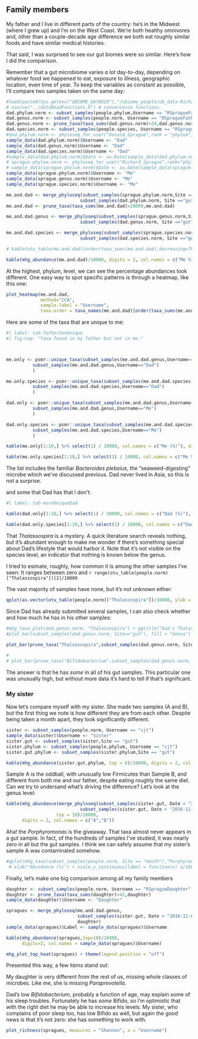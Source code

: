 ## Family members

My father and I live in different parts of the country: he's in the Midwest (where I grew up) and I'm on the West Coast. We're both healthy omnivores and, other than a couple-decade age difference we both eat roughly similar foods and have similar medical histories.

That said, I was surprised to see our gut biomes were so similar. Here's how I did the comparison.

Remember that a gut microbiome varies *a lot* day-to-day, depending on whatever food we happened to eat, exposure to illness, geographic location, even time of year. To keep the variables as constant as possible, I'll compare two samples taken on the same day:


```r

#load(paste0(Sys.getenv("UBIOME_DATADIR"),"/ubiome_people/ub_data-Richard_Sprague/derived/spragueAllRanks.RData"))
# source("../dataReadFunctions.R") # convenience functions
dad.phylum.norm <- subset_samples(people.phylum,Username == "RSpragueFather")
dad.genus.norm <- subset_samples(people.norm, Username == "RSpragueFather")
dad.genus.norm <- prune_taxa(taxa_sums(dad.genus.norm)>24,dad.genus.norm)
dad.species.norm <- subset_samples(people.species, Username == "RSpragueFather")
#dad.phylum.norm <- phyloseq_for_user("Donald_Sprague",rank = "phylum", count.normalized = TRUE)
sample_data(dad.phylum.norm)$Username <- "Dad"
sample_data(dad.genus.norm)$Username <- "Dad"
sample_data(dad.species.norm)$Username <- "Dad"
#sample_data(dad.phylum.norm)$Date <- as.Date(sample_data(dad.phylum.norm)$Date, origin = "1899-12-30")
# sprague.phylum.norm <- phyloseq_for_user("Richard_Sprague",rank="phylum",count.normalized = TRUE)
# sample_data(sprague.phylum.norm)$Date <- as.Date(sample_data(sprague.phylum.norm)$Date, origin = "1899-12-30")
sample_data(sprague.phylum.norm)$Username <- "Me"
sample_data(sprague.genus.norm)$Username <- "Me"
sample_data(sprague.species.norm)$Username <- "Me"

me.and.dad <- merge_phyloseq(subset_samples(sprague.phylum.norm,Site == "gut" & Date=="2016-08-08"),
                            subset_samples(dad.phylum.norm, Site =="gut" & Date == "2016-08-08"))
me.and.dad <- prune_taxa(taxa_sums(me.and.dad)>20000,me.and.dad)

me.and.dad.genus <- merge_phyloseq(subset_samples(sprague.genus.norm,Site == "gut" & Date=="2016-08-08"),
                            subset_samples(dad.genus.norm, Site =="gut" & Date == "2016-08-08"))

me.and.dad.species <- merge_phyloseq(subset_samples(sprague.species.norm,Site == "gut" & Date=="2016-08-08"),
                            subset_samples(dad.species.norm, Site =="gut" & Date == "2016-08-08"))

# kable(otu_table(me.and.dad)[order(taxa_sums(me.and.dad),decreasing=TRUE)]/10000, digits = 2,col.names = c("Dad %", "Me %"))

kable(mhg_abundance(me.and.dad)/10000, digits = 2, col.names = c("Me %", "Dad %"))

```

At the highest, phylum, level, we can see the percentage abundances look different. One easy way to spot specific patterns is through a heatmap, like this one:


```r
plot_heatmap(me.and.dad,
             method="CCA",
             sample.label = "Username",
             taxa.order = taxa_names(me.and.dad)[order(taxa_sums(me.and.dad),decreasing=FALSE)]) + theme(legend.position = "right")


```

Here are some of the taxa that are unique to me:

```r
#| label: tab-fatherSonUnique
#| fig-cap: "Taxa found in my father but not in me."



me.only <- psmr::unique_taxa(subset_samples(me.and.dad.genus,Username=="Me"),
          subset_samples(me.and.dad.genus,Username=="Dad")
          )

me.only.species <- psmr::unique_taxa(subset_samples(me.and.dad.species,Username=="Me"),
          subset_samples(me.and.dad.species,Username=="Dad")
          )

dad.only <- psmr::unique_taxa(subset_samples(me.and.dad.genus,Username=="Dad"),
          subset_samples(me.and.dad.genus,Username=="Me")
          )

dad.only.species <- psmr::unique_taxa(subset_samples(me.and.dad.species,Username=="Dad"),
          subset_samples(me.and.dad.species,Username=="Me")
          )

kable(me.only[1:10,] %>% select(1) / 10000, col.names = c("Me (%)"), digits = 2)

kable(me.only.species[1:10,] %>% select(1) / 10000, col.names = c("Me Species(%)"), digits = 2)
```

The list includes the familiar _Bacteroides plebeius_, the "seaweed-digesting" microbe which we've discussed previous. Dad never lived in Asia, so this is not a surprise.

and some that Dad has that I don't:
```r
#| label: tab-moreUniqueDad

kable(dad.only[1:10,] %>% select(1) / 10000, col.names = c("Dad (%)"), digits = 2)

kable(dad.only.species[1:10,] %>% select(1) / 10000, col.names = c("Dad Species (%)"), digits = 2)
```

That _Thalassospira_ is a mystery. A quick literature search reveals nothing, but it's abundant enough to make me wonder if there's something special about Dad's lifestyle that would harbor it. Note that it's not visible on the species level, an indicator that nothing is known below the genus.

I tried to esimate, roughly, how common it is among the other samples I've seen: It ranges between zero and ```r range(otu_table(people.norm)["Thalassospira"])[2]/10000```

The vast majority of samples have none, but it's not unknown either:

```r
qplot(as.vector(otu_table(people.norm)["Thalassospira"])/10000, ylab = "Number of Samples", xlab = "% Abundance", main = "Frequency of Thalassospira")
```

Since Dad has already submitted several samples, I can also check whether and how much he has in his other samples:

```r
#mhg_taxa_plot(dad.genus.norm, "Thalassospira") + ggtitle("Dad's Thalassospira")
#plot_bar(subset_samples(dad.genus.norm, Site=="gut"), fill = "Genus")
            
plot_bar(prune_taxa("Thalassospira",subset_samples(dad.genus.norm, Site =="gut")), x = "Label") + scale_y_continuous(labels=function(x)x/10000) +    ggtitle("Dad's Thalassospira") + ylab("Abundance (%)")

# 
# plot_bar(prune_taxa("Bifidobacterium",subset_samples(dad.genus.norm, Site =="gut")), x = "Label") + scale_y_continuous(labels=function(x)x/10000) +    ggtitle("Dad's Bifidobacterium") + ylab("Abundance (%)")

```
The answer is that he has _some_ in all of his gut samples. This particular one was unusually high, but without more data it's hard to tell if that's significant.

### My sister

Now let's compare myself with my sister. She made two samples (A and B), but the first thing we note is how different they are from each other. Despite being taken a month apart, they look significantly different.

```r
sister <- subset_samples(people.norm, Username == "cjt")
sample_data(sister)$Username <- "Sister"
sister.gut <- subset_samples(sister,Site == "gut")
sister.phylum <- subset_samples(people.phylum, Username == "cjt")
sister.gut.phylum <- subset_samples(sister.phylum,Site == "gut")

kable(mhg_abundance(sister.gut.phylum, top = 6)/10000, digits = 2, col.names = c("A","B"))
```

Sample A is the oddball, with unusually low Firmicutes than Sample B, and different from both me and our father, despite eating roughly the same diet. Can we try to undersand what's driving the difference? Let's look at the genus level:


```r
kable(mhg_abundance(merge_phyloseq(subset_samples(sister.gut, Date < "2016-11-01"),
                            subset_samples(sister.gut, Date > "2016-11-01")),
                   top = 10)/10000, 
      digits = 2, col.names = c("A","B"))
```

Aha! the _Porphyromonas_ is the giveaway. That taxa almost never appears in a gut sample. In fact, of the hundreds of samples I've studied, it was nearly zero in all but the gut samples. I think we can safely assume that my sister's sample A was contaminated somehow.

```r
#qplot(mhg_taxa(subset_samples(people.norm, Site == "mouth"),"Porphyromonas")$abundance, bins=50) + 
 # xlab("Abundance (%)") + scale_x_continuous(label = function(x) x/10000)
```

Finally, let's make one big comparison among all my family members

```r


daughter <- subset_samples(people.norm, Username == "RSpragueDaughter" & Site=="gut")
daughter <- prune_taxa(taxa_sums(daughter)>42,daughter)
sample_data(daughter)$Username <- "Daughter"

spragues <- merge_phyloseq(me.and.dad.genus,
                           subset_samples(sister.gut, Date > "2016-11-01"),
                           daughter)
sample_data(spragues)$Label <- sample_data(spragues)$Username

kable(mhg_abundance(spragues,top=10)/10000,
      digits=2, col.names = sample_data(spragues)$Username)

mhg_plot_top_heat(spragues) + theme(legend.position = "off")

```

Presented this way, a few items stand out:

My daughter is very different from the rest of us, missing whole classes of microbes. Like me, she is missing _Paraprevotella_.

Dad's low _Bifidobacterium_, probably a function of age, may explain some of his sleep troubles. Fortunately he has _some_ Bifido, so I'm optimistic that with the right diet he may be able to increase his levels.  My sister, who complains of poor sleep too, has low Bifido as well, but again the good news is that it's not zero: she has something to work with.


```r

plot_richness(spragues, measures = "Shannon", x = "Username")
```


